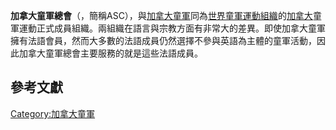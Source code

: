 {{infobox WorldScouting
|image=Logo scouts du canada.png
|name=加拿大童軍總會
|namelabel1=原文名稱
|name1={{lang|fr|Association des Scouts du Canada}}
|headquarters=
|location=[[魁北克|魁北克]][[蒙特婁|蒙特婁]]聖丹尼斯路7331號
|country=[[加拿大|加拿大]]
|f-date=1961年
|founder=
|members= 
* 12,357位童軍
* 4,992位服務員<ref>{{cite web |url=http://www.scoutsducanada.ca/association-des-scouts-du-canada/ |title=Association des scouts du Canada |publisher=Association des Scouts du Canada |accessdate=2013-09-02 |deadurl=yes |archiveurl=https://web.archive.org/web/20130916003738/http://www.scoutsducanada.ca/association-des-scouts-du-canada/ |archivedate=2013-09-16 }}</ref>
|chiefscouttitle=童軍總領袖
|chiefscout=[[大衛·約翰斯頓|大衛·約翰斯頓]]<ref>{{cite web |url=http://www.scoutsducanada.ca/actualites/recipiendaires-de-decorations-et-de-medailles-de-lannee-2012/ |title=Le chef scout décore 38 bénévoles de l’Association! |publisher=Association des Scouts du Canada |accessdate=2013-09-02}}</ref>
|chiefscouttitle2=會長
|chiefscout2=讓-弗朗索瓦·香檳
|chiefscouttitle3=國家委員會委員長
|chiefscout3=[[瑪麗-克洛德·勒布朗|瑪麗-克洛德·勒布朗]]<ref>{{cite web |url=http://www.scoutsducanada.ca/association-des-scouts-du-canada/conseil-national/ |title=Conseil national |publisher=Association des Scouts du Canada |accessdate=2013-09-02 |archive-url=https://web.archive.org/web/20131204075602/http://scoutsducanada.ca/association-des-scouts-du-canada/conseil-national/ |archive-date=2013-12-04 |dead-url=yes }}</ref>
|website=http://www.scoutsducanada.ca/
|affiliation= [[世界童軍運動組織|世界童軍運動組織]]
|sex=混合
}}

'''加拿大童軍總會'''（{{lang-fr|Association des Scouts du Canada}}，簡稱ASC），與[[加拿大童軍|加拿大童軍]]同為[[世界童軍運動組織|世界童軍運動組織]]的[[加拿大|加拿大]]童軍運動正式成員組織。兩組織在語言與宗教方面有非常大的差異。即使加拿大童軍擁有法語會員，然而大多數的法語成員仍然選擇不參與英語為主體的童軍活動，因此加拿大童軍總會主要服務的就是這些法語成員。

==參考文獻==
{{reflist}}

{{WOSM|interamerican}}

[[Category:加拿大童軍|Category:加拿大童軍]]